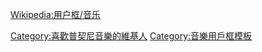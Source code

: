 {{Userbox
  |id=[[File:GiacomoPuccini.jpg|60px]]
  |id-c=blue
  |info=<span lang="zh-tw">這個用戶喜歡聽'''[[普契尼]]'''的作品。</span>
  |info-c=white
  |info-s=9
  |border-c=black
}}<includeonly>[[Category:喜歡普契尼音樂的維基人]]</includeonly><noinclude>
{{Clear}}

[[Wikipedia:用户框/音乐]]

[[Category:音樂用戶框模板]]

</noinclude>